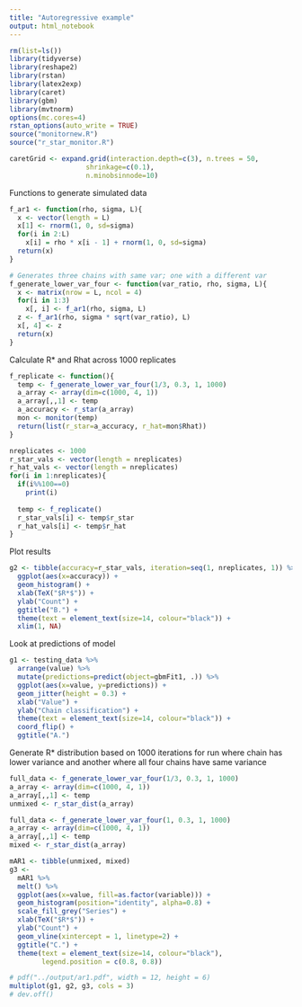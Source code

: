 ```yaml
---
title: "Autoregressive example"
output: html_notebook
---
```


```r
rm(list=ls())
library(tidyverse)
library(reshape2)
library(rstan)
library(latex2exp)
library(caret)
library(gbm)
library(mvtnorm)
options(mc.cores=4)
rstan_options(auto_write = TRUE)
source("monitornew.R")
source("r_star_monitor.R")

caretGrid <- expand.grid(interaction.depth=c(3), n.trees = 50,
                   shrinkage=c(0.1),
                   n.minobsinnode=10)
```

Functions to generate simulated data
```r
f_ar1 <- function(rho, sigma, L){
  x <- vector(length = L)
  x[1] <- rnorm(1, 0, sd=sigma)
  for(i in 2:L)
    x[i] = rho * x[i - 1] + rnorm(1, 0, sd=sigma)
  return(x)
}

# Generates three chains with same var; one with a different var
f_generate_lower_var_four <- function(var_ratio, rho, sigma, L){
  x <- matrix(nrow = L, ncol = 4)
  for(i in 1:3)
    x[, i] <- f_ar1(rho, sigma, L)
  z <- f_ar1(rho, sigma * sqrt(var_ratio), L)
  x[, 4] <- z
  return(x)
}
```

Calculate R* and Rhat across 1000 replicates
```r
f_replicate <- function(){
  temp <- f_generate_lower_var_four(1/3, 0.3, 1, 1000)
  a_array <- array(dim=c(1000, 4, 1))
  a_array[,,1] <- temp
  a_accuracy <- r_star(a_array)
  mon <- monitor(temp)
  return(list(r_star=a_accuracy, r_hat=mon$Rhat))
}

nreplicates <- 1000
r_star_vals <- vector(length = nreplicates)
r_hat_vals <- vector(length = nreplicates)
for(i in 1:nreplicates){
  if(i%%100==0)
    print(i)
  
  temp <- f_replicate()
  r_star_vals[i] <- temp$r_star
  r_hat_vals[i] <- temp$r_hat
}
```

Plot results
```r
g2 <- tibble(accuracy=r_star_vals, iteration=seq(1, nreplicates, 1)) %>% 
  ggplot(aes(x=accuracy)) +
  geom_histogram() +
  xlab(TeX("$R*$")) +
  ylab("Count") +
  ggtitle("B.") +
  theme(text = element_text(size=14, colour="black")) +
  xlim(1, NA)
```

Look at predictions of model
```r
g1 <- testing_data %>% 
  arrange(value) %>% 
  mutate(predictions=predict(object=gbmFit1, .)) %>% 
  ggplot(aes(x=value, y=predictions)) +
  geom_jitter(height = 0.3) +
  xlab("Value") +
  ylab("Chain classification") +
  theme(text = element_text(size=14, colour="black")) +
  coord_flip() +
  ggtitle("A.")
```


Generate R* distribution based on 1000 iterations for run where chain has lower variance and another where all four chains have same variance
```r
full_data <- f_generate_lower_var_four(1/3, 0.3, 1, 1000) 
a_array <- array(dim=c(1000, 4, 1))
a_array[,,1] <- temp
unmixed <- r_star_dist(a_array)

full_data <- f_generate_lower_var_four(1, 0.3, 1, 1000)
a_array <- array(dim=c(1000, 4, 1))
a_array[,,1] <- temp
mixed <- r_star_dist(a_array)

mAR1 <- tibble(unmixed, mixed)
g3 <- 
  mAR1 %>% 
  melt() %>% 
  ggplot(aes(x=value, fill=as.factor(variable))) +
  geom_histogram(position="identity", alpha=0.8) +
  scale_fill_grey("Series") +
  xlab(TeX("$R*$")) +
  ylab("Count") +
  geom_vline(xintercept = 1, linetype=2) +
  ggtitle("C.") +
  theme(text = element_text(size=14, colour="black"),
        legend.position = c(0.8, 0.8))

# pdf("../output/ar1.pdf", width = 12, height = 6)
multiplot(g1, g2, g3, cols = 3)
# dev.off()
```